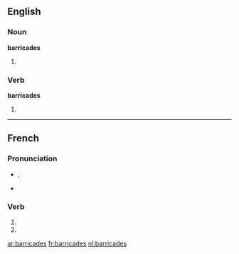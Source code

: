 {{also|barricadés}}
==English==

===Noun===
'''barricades'''

# {{plural of|[[barricade]]}}

===Verb===
'''barricades'''

# {{third-person singular of|[[barricade]]}}

----

==French==

===Pronunciation===
* {{IPA|lang=fr|/ba.ʁi.kad/}}, {{X-SAMPA|/ba.Ri.kad/|lang=fr}}
* {{homophones|barricade|barricadent}}

===Verb===
{{fr-verb-form}}

# {{conjugation of|barricader||2|s|pres|ind|lang=fr}}
# {{conjugation of|barricader||2|s|pres|sub|lang=fr}}

[[ar:barricades]]
[[fr:barricades]]
[[nl:barricades]]